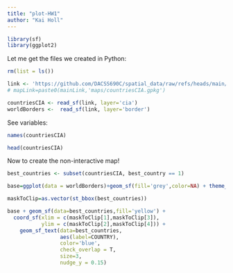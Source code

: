 ```yaml
---
title: "plot-HW1"
author: "Kai Holl"
---
```


```r
library(sf)
library(ggplot2)
```

Let me get the files we created in Python:

```r
rm(list = ls())
```

```r
link <- 'https://github.com/DACSS690C/spatial_data/raw/refs/heads/main/countriesCIA.gpkg'
# mapLink=paste0(mainLink,'maps/countriesCIA.gpkg')

countriesCIA <- read_sf(link, layer='cia')
worldBorders <-  read_sf(link, layer='border')
```

See variables:

```r
names(countriesCIA)
```
```r
head(countriesCIA)
```


Now to create the non-interactive map!


```r
best_countries <- subset(countriesCIA, best_country == 1)
```

```r
base=ggplot(data = worldBorders)+geom_sf(fill='grey',color=NA) + theme_linedraw()
```

```r
maskToClip=as.vector(st_bbox(best_countries))

base + geom_sf(data=best_countries,fill='yellow') + 
  coord_sf(xlim = c(maskToClip[1],maskToClip[3]), 
           ylim = c(maskToClip[2],maskToClip[4])) +
    geom_sf_text(data=best_countries,
                 aes(label=COUNTRY),
                 color='blue',
                 check_overlap = T,
                 size=3,
                 nudge_y = 0.15)
```

